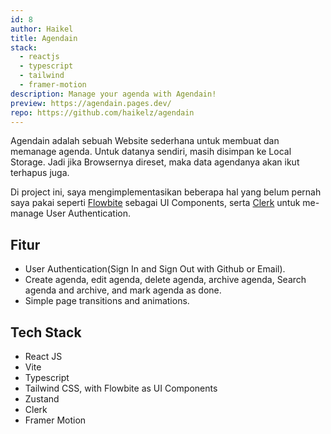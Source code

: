 ```yaml
---
id: 8
author: Haikel
title: Agendain
stack:
  - reactjs
  - typescript
  - tailwind
  - framer-motion
description: Manage your agenda with Agendain!
preview: https://agendain.pages.dev/
repo: https://github.com/haikelz/agendain
---
```


Agendain adalah sebuah Website sederhana untuk membuat dan memanage agenda. Untuk datanya sendiri, masih disimpan ke Local Storage. Jadi jika Browsernya direset, maka data agendanya akan ikut terhapus juga.

Di project ini, saya mengimplementasikan beberapa hal yang belum pernah saya pakai seperti [Flowbite](https://flowbite.com/) sebagai UI Components, serta [Clerk](https://clerk.com/) untuk me-manage User Authentication.

## Fitur

- User Authentication(Sign In and Sign Out with Github or Email).
- Create agenda, edit agenda, delete agenda, archive agenda, Search agenda and archive, and mark agenda as done.
- Simple page transitions and animations.

## Tech Stack

- React JS
- Vite
- Typescript
- Tailwind CSS, with Flowbite as UI Components
- Zustand
- Clerk
- Framer Motion
